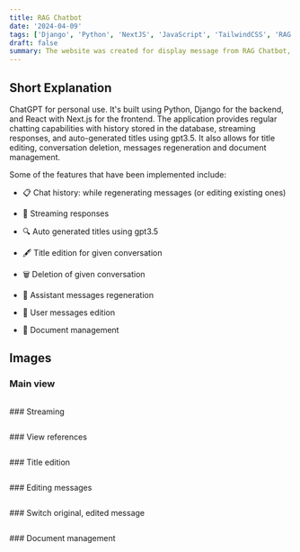 ```yaml
---
title: RAG Chatbot
date: '2024-04-09'
tags: ['Django', 'Python', 'NextJS', 'JavaScript', 'TailwindCSS', 'RAG', 'VectorDB']
draft: false
summary: The website was created for display message from RAG Chatbot, manage documents.
---
```

## Short Explanation

ChatGPT for personal use. It's built using Python, Django for the backend, and React with Next.js for the frontend. The application provides regular chatting capabilities with history stored in the database, streaming responses, and auto-generated titles using gpt3.5. It also allows for title editing, conversation deletion, messages regeneration and document management.

Some of the features that have been implemented include:

- 📋 Chat history: while regenerating messages (or editing existing ones)

- 💬 Streaming responses

- 🔍 Auto generated titles using gpt3.5

- 🖋 Title edition for given conversation

- 🗑️ Deletion of given conversation

- 🔧 Assistant messages regeneration

- 👀 User messages edition

- 📝 Document management

## Images
### Main view
<p align="center">
  <img alt="" src="https://drive.google.com/uc?export=view&id=19oWAh48YBg7DwhxSCbGDkx5tDUZ_fIzI" />
</p>
### Streaming
<p align="center">
  <img alt="" src="https://drive.google.com/uc?export=view&id=1JPESRY5iCLdOW8pkIKNxw5WWQPIBI5it" />
</p>
### View references
<p align="center">
  <img alt="" src="https://drive.google.com/uc?export=view&id=1C-JPywMcUuvKY_0ZyiHjcABA31lqhO_R" />
</p>
### Title edition
<p align="center">
  <img alt="" src="https://drive.google.com/uc?export=view&id=1KQiwHKpic47WLm_a2Lzkul7pZiUjz04m" />
</p>
### Editing messages
<p align="center">
  <img alt="" src="https://drive.google.com/uc?export=view&id=15ZWrsRVRMffccf0YFNWfacUijULEOkPn" />
</p>
### Switch original, edited message
<p align="center">
  <img alt="" src="https://drive.google.com/uc?export=view&id=1ZpHvF5dZD6g2BfinqOTrgIzSZvHTQOZ1" />
</p>
### Document management
<p align="center">
  <img alt="" src="https://drive.google.com/uc?export=view&id=1Nvjmk5PiyqUHPeBwu9-_f2br52BMHmJG" />
</p>
